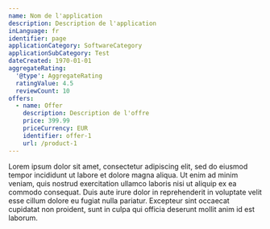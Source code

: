 ```yaml
---
name: Nom de l'application
description: Description de l'application
inLanguage: fr
identifier: page
applicationCategory: SoftwareCategory
applicationSubCategory: Test
dateCreated: 1970-01-01
aggregateRating:
  '@type': AggregateRating
  ratingValue: 4.5
  reviewCount: 10
offers:
  - name: Offer
    description: Description de l'offre
    price: 399.99
    priceCurrency: EUR
    identifier: offer-1
    url: /product-1
---
```


Lorem ipsum dolor sit amet, consectetur adipiscing elit, sed do eiusmod tempor incididunt ut labore et dolore magna aliqua. Ut enim ad minim veniam, quis nostrud exercitation ullamco laboris nisi ut aliquip ex ea commodo consequat. Duis aute irure dolor in reprehenderit in voluptate velit esse cillum dolore eu fugiat nulla pariatur. Excepteur sint occaecat cupidatat non proident, sunt in culpa qui officia deserunt mollit anim id est laborum.
